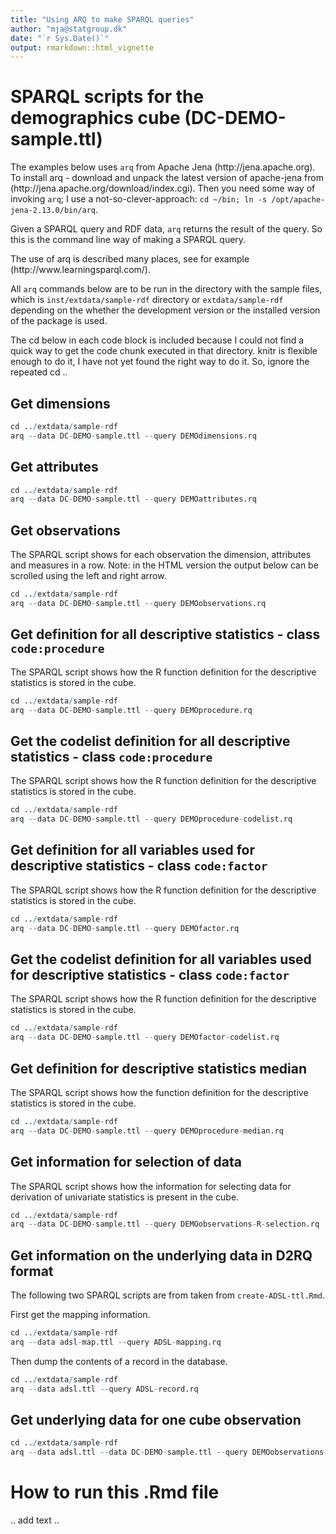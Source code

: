 ```yaml
---
title: "Using ARQ to make SPARQL queries"
author: "mja@statgroup.dk"
date: "`r Sys.Date()`"
output: rmarkdown::html_vignette
---
```


# SPARQL scripts for the demographics cube (DC-DEMO-sample.ttl)

The examples below uses `arq` from Apache Jena
(http://jena.apache.org). To install arq - download and unpack the
latest version of apache-jena from
(http://jena.apache.org/download/index.cgi).
Then you need some way
of invoking `arq`; I use a not-so-clever-approach: `cd ~/bin; ln -s
/opt/apache-jena-2.13.0/bin/arq`.

Given a SPARQL query and RDF data, `arq` returns the result of the
query. So this is the command line way of making a SPARQL query.

The use of arq is described many places, see for example
(http://www.learningsparql.com/).

All `arq` commands below are to be run in the directory with the
sample files, which is `inst/extdata/sample-rdf` directory or
`extdata/sample-rdf` depending on the whether the development version
or the installed version of the package is used.

The cd below in each code block is included because I could not find a
quick way to get the code chunk executed in that directory. knitr is
flexible enough to do it, I have not yet found the right way to do it.
So, ignore the repeated cd ..

## Get dimensions
```r
cd ../extdata/sample-rdf
arq --data DC-DEMO-sample.ttl --query DEMOdimensions.rq 
```

## Get attributes

```r
cd ../extdata/sample-rdf
arq --data DC-DEMO-sample.ttl --query DEMOattributes.rq 
```

## Get observations

The SPARQL script shows for each observation the dimension, attributes and measures in a row.
Note: in the HTML version the output below can be scrolled using the left and right arrow.
```r
cd ../extdata/sample-rdf
arq --data DC-DEMO-sample.ttl --query DEMOobservations.rq 
```

## Get definition for all descriptive statistics - class `code:procedure`

The SPARQL script shows how the R function definition for the descriptive statistics is stored in the cube.
```r
cd ../extdata/sample-rdf
arq --data DC-DEMO-sample.ttl --query DEMOprocedure.rq 
```

## Get the codelist definition for all descriptive statistics - class `code:procedure`

The SPARQL script shows how the R function definition for the descriptive statistics is stored in the cube.
```r
cd ../extdata/sample-rdf
arq --data DC-DEMO-sample.ttl --query DEMOprocedure-codelist.rq 
```

## Get definition for all variables used for descriptive statistics - class `code:factor`

The SPARQL script shows how the R function definition for the descriptive statistics is stored in the cube.
```r
cd ../extdata/sample-rdf
arq --data DC-DEMO-sample.ttl --query DEMOfactor.rq 
```

## Get the codelist definition for all variables used for descriptive statistics - class `code:factor`

The SPARQL script shows how the R function definition for the descriptive statistics is stored in the cube.
```r
cd ../extdata/sample-rdf
arq --data DC-DEMO-sample.ttl --query DEMOfactor-codelist.rq 
```

## Get definition for descriptive statistics median

The SPARQL script shows how the function definition for the descriptive statistics is stored in the cube.
```r
cd ../extdata/sample-rdf
arq --data DC-DEMO-sample.ttl --query DEMOprocedure-median.rq 
```

## Get information for selection of data

The SPARQL script shows how the information for selecting data for derivation of univariate statistics is present in the cube.
```r
cd ../extdata/sample-rdf
arq --data DC-DEMO-sample.ttl --query DEMOobservations-R-selection.rq
```

## Get information on the underlying data in D2RQ format

The following two SPARQL scripts are from taken from `create-ADSL-ttl.Rmd`.

First get the mapping information.
```r
cd ../extdata/sample-rdf
arq --data adsl-map.ttl --query ADSL-mapping.rq
```

Then dump the contents of a record in the database.
```r
cd ../extdata/sample-rdf
arq --data adsl.ttl --query ADSL-record.rq
```

## Get underlying data for one cube observation

```r
cd ../extdata/sample-rdf
arq --data adsl.ttl --data DC-DEMO-sample.ttl --query DEMOobservations-R-data.rq
```


# How to run this .Rmd file
.. add text ..
